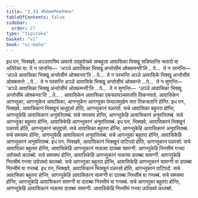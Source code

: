 ```yaml
---
title: "2.33 सीमोक्कन्तिकपेय्याल"
tableOfContents: false
sidebar:
  order: 27
type: "tipitaka"
basket: "vi"
book: "vi-maha"
---
```



<DynamicBreadcrumb />

<Division number="177" book="vi-maha">

<Paragraph number="774" book="vi-maha">
इध पन, भिक्खवे, अञ्ञतरस्मिं आवासे तदहुपोसथे सम्बहुला आवासिका भिक्खू सन्निपतन्ति चत्तारो वा अतिरेका वा. ते न जानन्ति—  ‘अञ्ञे आवासिका भिक्खू अन्तोसीमं ओक्कमन्ती’ति …पे…  ते न जानन्ति—  ‘अञ्ञे आवासिका भिक्खू अन्तोसीमं ओक्कन्ता’ति …पे…  ते न पस्सन्ति अञ्ञे आवासिके भिक्खू अन्तोसीमं ओक्कमन्ते …पे…  ते न पस्सन्ति अञ्ञे आवासिके भिक्खू अन्तोसीमं ओक्कन्ते …पे…  ते न सुणन्ति—  ‘अञ्ञे आवासिका भिक्खू अन्तोसीमं ओक्कमन्ती’ति …पे…  ते न सुणन्ति—  ‘अञ्ञे आवासिका भिक्खू अन्तोसीमं ओक्कन्ता’ति …पे… .
</Paragraph>

<Paragraph number="775" book="vi-maha">
आवासिकेन आवासिका एकसतपञ्चसत्तति तिकनयतो, आवासिकेन आगन्तुका, आगन्तुकेन आवासिका, आगन्तुकेन आगन्तुका पेय्यालमुखेन सत्त तिकसतानि होन्ति.
</Paragraph>

</Division>
<Division number="178" book="vi-maha">

<Paragraph number="776" book="vi-maha">
इध पन, भिक्खवे, आवासिकानं भिक्खूनं चातुद्दसो होति, आगन्तुकानं पन्नरसो. सचे आवासिका बहुतरा होन्ति, आगन्तुकेहि आवासिकानं अनुवत्तितब्बं. सचे समसमा होन्ति, आगन्तुकेहि आवासिकानं अनुवत्तितब्बं. सचे आगन्तुका बहुतरा होन्ति, आवासिकेहि आगन्तुकानं अनुवत्तितब्बं.
</Paragraph>

<Paragraph number="777" book="vi-maha">
इध पन, भिक्खवे, आवासिकानं भिक्खूनं पन्नरसो होति, आगन्तुकानं चातुद्दसो. सचे आवासिका बहुतरा होन्ति, आगन्तुकेहि आवासिकानं अनुवत्तितब्बं. सचे समसमा होन्ति, आगन्तुकेहि आवासिकानं अनुवत्तितब्बं. सचे आगन्तुका बहुतरा होन्ति, आवासिकेहि आगन्तुकानं अनुवत्तितब्बं.
</Paragraph>

<Paragraph number="778" book="vi-maha">
इध पन, भिक्खवे, आवासिकानं भिक्खूनं पाटिपदो होति, आगन्तुकानं पन्नरसो. सचे आवासिका बहुतरा होन्ति, आवासिकेहि आगन्तुकानं नाकामा दातब्बा सामग्गी. आगन्तुकेहि निस्सीमं गन्त्वा उपोसथो कातब्बो. सचे समसमा होन्ति, आवासिकेहि आगन्तुकानं नाकामा दातब्बा सामग्गी. आगन्तुकेहि निस्सीमं गन्त्वा उपोसथो कातब्बो. सचे आगन्तुका बहुतरा होन्ति, आवासिकेहि आगन्तुकानं सामग्गी वा दातब्बा निस्सीमं वा गन्तब्बं.
</Paragraph>

<Paragraph number="779" book="vi-maha">
इध पन, भिक्खवे, आवासिकानं भिक्खूनं पन्नरसो होति, आगन्तुकानं पाटिपदो. सचे आवासिका बहुतरा होन्ति, आगन्तुकेहि आवासिकानं सामग्गी वा दातब्बा निस्सीमं वा गन्तब्बं. सचे समसमा होन्ति, आगन्तुकेहि आवासिकानं सामग्गी वा दातब्बा निस्सीमं वा गन्तब्बं. सचे आगन्तुका बहुतरा होन्ति, आगन्तुकेहि आवासिकानं नाकामा दातब्बा सामग्गी. आवासिकेहि निस्सीमं गन्त्वा उपोसथो कातब्बो.
</Paragraph>
</Division>